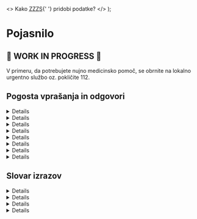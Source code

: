 
  <>
    Kako <abbr title="Zavod za zdravstveno zavarovanje Slovenije">ZZZS</abbr>{' '}
    pridobi podatke?
  </>
);

# Pojasnilo

## 🚧 **WORK IN PROGRESS** 🚧

V primeru, da potrebujete nujno medicinsko pomoč, se obrnite na lokalno
urgentno službo oz. pokličite 112.

## Pogosta vprašanja in odgovori

<Details id="data-source" summary="Od kod pridobivate podatke?">
  <Answers.DataSource />
</Details>

<Details id="zzzs-data" summary={questionZZZSdata}>
  <Answers.ZZZSData />
</Details>

<Details
  id="accepts"
  summary="Zakaj piše, da zdravnik sprejema, potem pa ni na voljo?"
>
  <Answers.Accepts />
</Details>

<Details
  id="doctor-absence"
  summary="Kaj se zgodi, ko je zdravnik začasno odsoten?"
>
  <Answers.DoctorAbsence />
</Details>

<Details
  id="availability"
  summary="Kaj pomeni »obseg zaposlitve« in prikaz odstokov pri posameznem zdravniku?"
>
  <Answers.Availability />
</Details>

<Details
  id="financing-gp"
  summary="Kako je financirana ambulanta družinske medicine?"
>
  <Answers.FinancingGp />
</Details>

<Details id="head-count-gp" summary="Glavarina v ambulantah družinske medicine">
  <Answers.HeadCountGp />
</Details>

<Details
  id="head-count-gyn"
  summary="Glavarina v ginekološki ambulanti na primarni ravni"
>
  <Answers.HeadCountGyn />
</Details>

## Slovar izrazov

<Details id="head-count" summary="Glavarina" variant="glossary">
  <Glossary.HeadCount />
</Details>

<Details id="head-quotient" summary="Glavarinski količnik" variant="glossary">
  <Glossary.HeadQuotient />
</Details>

<Details id="head-quota" summary="Glavarinska kvota" variant="glossary">
  <Glossary.HeadQuota />
</Details>

<Details id="team" summary="Zdravstveni tim" variant="glossary">
  <Glossary.Team />
</Details>
